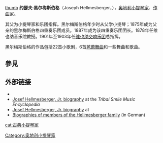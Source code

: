 [[image:Hellmesberger_josef_jun_von_angerer_ludwig.jpg|thumb]]
'''约瑟夫·黑尔梅斯伯格'''（Joseph Hellmesberger，{{bd|1855年|4月9日|1907年|4月26日|}}），[[奥地利|奥地利]][[小提琴家|小提琴家]]、[[作曲家|作曲家]]。

其父为小提琴家和乐团指挥。黑尔梅斯伯格年少时从父学小提琴；1875年成为父亲的黑尔梅斯伯格四重奏乐团成员，1887年成为该四重奏乐团团长。1878年任维也纳音乐院教授。1901年至1903年任[[维也纳交响乐团|维也纳交响乐团]]总指挥。

黑尔梅斯伯格的作品包括22首小歌剧，6首[[芭蕾舞曲|芭蕾舞曲]]和一些舞曲和歌曲。

== 參見 ==
{{portal|古典音樂}}

== 外部链接 ==
{{commonscat|Josef Hellmesberger junior}}
*{{IMSLP|id=Hellmesberger_Jr.,_Joseph}}
*[https://web.archive.org/web/20061111040956/http://www.tribalsmile.com/music/article_192.shtml Josef Hellmesberger, Jr. biography] at the ''Tribal Smile Music Encyclopedia''
*[http://aeiou.iicm.tugraz.at/aeiou.encyclop.h/h456701.htm Josef Hellmesberger, Jr. biography] at ''{{link-en|aeiou Encyclopedia|aeiou Encyclopedia}}''
*[https://web.archive.org/web/20110531194856/http://epub.oeaw.ac.at/ml/musik_H/Hellmesberger-Quartett.xml Biographies of members of the Hellmesberger family] (in German)

{{Austria-bio-stub}}
{{Musician-stub}}
{{Authority control}}
{{DEFAULTSORT:Hellmesberger}}
[[Category:奥地利小提琴家|Category:奥地利小提琴家]]
[[cat:古典小提琴家|cat:古典小提琴家]]